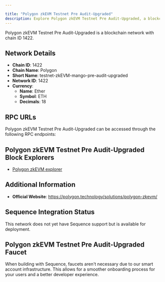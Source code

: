 ```yaml
---

title: "Polygon zkEVM Testnet Pre Audit-Upgraded"
description: Explore Polygon zkEVM Testnet Pre Audit-Upgraded, a blockchain network with chain ID 1422. Learn about its native currency, Ether, and how to interact with the network.
---
```




Polygon zkEVM Testnet Pre Audit-Upgraded is a blockchain network with chain ID 1422.

## Network Details

- **Chain ID**: 1422
- **Chain Name**: Polygon
- **Short Name**: testnet-zkEVM-mango-pre-audit-upgraded
- **Network ID**: 1422
- **Currency**: 
  - **Name**: Ether
  - **Symbol**: ETH
  - **Decimals**: 18

## RPC URLs

Polygon zkEVM Testnet Pre Audit-Upgraded can be accessed through the following RPC endpoints:



## Polygon zkEVM Testnet Pre Audit-Upgraded Block Explorers

- [Polygon zkEVM explorer](https://explorer.public.zkevm-test.net)

## Additional Information

- **Official Website**: https://polygon.technology/solutions/polygon-zkevm/

## Sequence Integration Status

This network does not yet have Sequence support but is available for deployment.

## Polygon zkEVM Testnet Pre Audit-Upgraded Faucet

When building with Sequence, faucets aren't necessary due to our smart account infrastructure. This allows for a smoother onboarding process for your users and a better developer experience.
